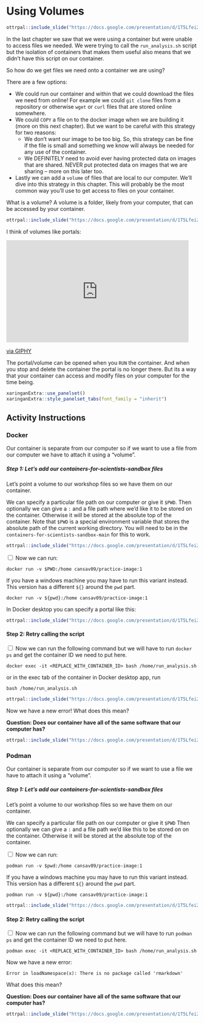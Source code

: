 
# Using Volumes

```r
ottrpal::include_slide("https://docs.google.com/presentation/d/1T5Lfei2UVou9b0qaUCrWXmkcIwAao-UcN4pHMPEE4CY/edit#slide=id.g2effc5b673e_0_842")
```

In the last chapter we saw that we were using a container but were unable to access files we needed. We were trying to call the `run_analysis.sh` script but the isolation of containers that makes them useful also means that we didn't have this script on our container.

So how do we get files we need onto a container we are using?

There are a few options:

- We could run our container and within that we could download the files we need from online! For example we could `git clone` files from a repository or otherwise `wget` or `curl` files that are stored online somewhere.  
- We could `COPY` a file on to the docker image when we are building it (more on this next chapter). But we want to be careful with this strategy for two reasons:
     - We don't want our image to be too big. So, this strategy can be fine if the file is small and something we know will always be needed for any use of the container.  
     - We DEFINITELY need to avoid ever having protected data on images that are shared. NEVER put protected data on images that we are sharing -- more on this later too.  
- Lastly we can add a `volume` of files that are local to our computer. We'll dive into this strategy in this chapter. This will probably be the most common way you'll use to get access to files on your container.  

What is a volume? A volume is a folder, likely from your computer, that can be accessed by your container.

```r
ottrpal::include_slide("https://docs.google.com/presentation/d/1T5Lfei2UVou9b0qaUCrWXmkcIwAao-UcN4pHMPEE4CY/edit#slide=id.g30a4ed49e59_0_1097")
```

I think of volumes like portals:

<iframe src="https://giphy.com/embed/4sDxn0FxPG2SN2iF9E" width="480" height="269" style="" frameBorder="0" class="giphy-embed" allowFullScreen></iframe><p><a href="https://giphy.com/gifs/tide-seriously-disappointed-judging-you-4sDxn0FxPG2SN2iF9E">via GIPHY</a></p>

The portal/volume can be opened when you `RUN` the container. And when you stop and delete the container the portal is no longer there. But its a way that your container can access and modify files on your computer for the time being.


```r
xaringanExtra::use_panelset()
xaringanExtra::style_panelset_tabs(font_family = "inherit")
```

## Activity Instructions {.panelset}

### Docker

Our container is separate from our computer so if we want to use a file from our computer we have to attach it using a "volume".

##### Step 1: Let’s add our containers-for-scientists-sandbox files

Let's point a volume to our workshop files so we have them on our container.

We can specify a particular file path on our computer or give it `$PWD`. Then optionally we can give a `:` and a file path where we'd like it to be stored on the container. Otherwise it will be stored at the absolute top of the container. Note that `$PWD` is a special environment variable that stores the absolute path of the current working directory. You will need to be in the `containers-for-scientists-sandbox-main` for this to work.

```r
ottrpal::include_slide("https://docs.google.com/presentation/d/1T5Lfei2UVou9b0qaUCrWXmkcIwAao-UcN4pHMPEE4CY/edit#slide=id.g30a4ed49e59_0_1128")
```

<input type="checkbox"> Now we can run:
```
docker run -v $PWD:/home cansav09/practice-image:1
```
If you have a windows machine you may have to run this variant instead. This version has a different `${}` around the `pwd` part.
```
docker run -v ${pwd}:/home cansav09/practice-image:1
```

In Docker desktop you can specify a portal like this:

```r
ottrpal::include_slide("https://docs.google.com/presentation/d/1T5Lfei2UVou9b0qaUCrWXmkcIwAao-UcN4pHMPEE4CY/edit#slide=id.g30a4ed49e59_0_1116")
```

#### Step 2: Retry calling the script

<input type="checkbox"> Now we can run the following command but we will have to run `docker ps` and get the container ID we need to put here.
```
docker exec -it <REPLACE_WITH_CONTAINER_ID> bash /home/run_analysis.sh
```

or in the exec tab of the container in Docker desktop app, run
```
bash /home/run_analysis.sh
```

```r
ottrpal::include_slide("https://docs.google.com/presentation/d/1T5Lfei2UVou9b0qaUCrWXmkcIwAao-UcN4pHMPEE4CY/edit#slide=id.g30a4ed49e59_0_1152")
```

Now we have a new error! What does this mean?

**Question: Does our container have all of the same software that our computer has?**

```r
ottrpal::include_slide("https://docs.google.com/presentation/d/1T5Lfei2UVou9b0qaUCrWXmkcIwAao-UcN4pHMPEE4CY/edit#slide=id.g30a4ed49e59_0_1160")
```

### Podman

Our container is separate from our computer so if we want to use a file we have to attach it using a "volume".

##### Step 1: Let’s add our containers-for-scientists-sandbox files

Let's point a volume to our workshop files so we have them on our container.

We can specify a particular file path on our computer or give it `$PWD` Then optionally we can give a `:` and a file path we'd like this to be stored on on the container. Otherwise it will be stored at the absolute top of the container.

<input type="checkbox"> Now we can run:
```
podman run -v $pwd:/home cansav09/practice-image:1
```
If you have a windows machine you may have to run this variant instead. This version has a different `${}` around the `pwd` part.
```
podman run -v ${pwd}:/home cansav09/practice-image:1
```

```r
ottrpal::include_slide("https://docs.google.com/presentation/d/1T5Lfei2UVou9b0qaUCrWXmkcIwAao-UcN4pHMPEE4CY/edit#slide=id.g30a80783034_1_15")
```

#### Step 2: Retry calling the script

<input type="checkbox"> Now we can run the following command but we will have to run `podman ps` and get the container ID we need to put here.

```
podman exec -it <REPLACE_WITH_CONTAINER_ID> bash /home/run_analysis.sh
```

Now we have a new error:
```
Error in loadNamespace(x): There is no package called 'rmarkdown'
```

What does this mean?

**Question: Does our container have all of the same software that our computer has?**

```r
ottrpal::include_slide("https://docs.google.com/presentation/d/1T5Lfei2UVou9b0qaUCrWXmkcIwAao-UcN4pHMPEE4CY/edit#slide=id.g30a4ed49e59_0_1160")
```
